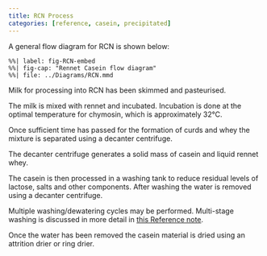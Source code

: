 ```yaml
---
title: RCN Process
categories: [reference, casein, precipitated]
---
```


A general flow diagram for RCN is shown below:

```mermaid
%%| label: fig-RCN-embed
%%| fig-cap: "Rennet Casein flow diagram"
%%| file: ../Diagrams/RCN.mmd
```

Milk for processing into RCN has been skimmed and
pasteurised.

The milk is mixed with rennet and incubated.
Incubation is done at the optimal temperature
for chymosin, which is approximately 32°C.

Once sufficient time has passed for the formation
of curds and whey the mixture is separated using
a decanter centrifuge.

The decanter centrifuge generates a solid mass of casein
and liquid rennet whey.

The casein is then processed in a washing tank to reduce
residual levels of lactose, salts and other components.
After washing the water is removed using a decanter
centrifuge.

Multiple washing/dewatering cycles may be performed.
Multi-stage washing is discussed in more detail in
[this Reference note](./precipitate_washing.qmd).

Once the water has been removed the casein material
is dried using an attrition drier or ring drier.
